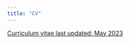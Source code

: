 ```yaml
---
title: "CV"
---
```


<style type="text/css">
h1.title {
  text-align: center;
}
</style>

<div align="center">
  <a 
  class="btn btn-primary btn-lg" 
  href="May_2023_maciejewski_CV.pdf" 
  role="button">
    Curriculum vitae last updated: May 2023
  </a>
</div>

